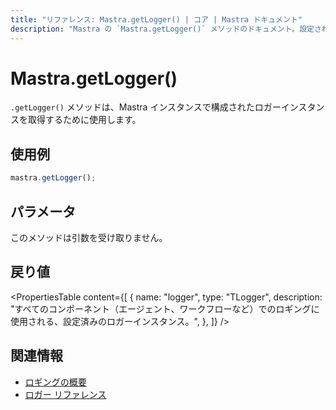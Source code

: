 ```yaml
---
title: "リファレンス: Mastra.getLogger() | コア | Mastra ドキュメント"
description: "Mastra の `Mastra.getLogger()` メソッドのドキュメント。設定されたロガーインスタンスを取得します。"
---
```


# Mastra.getLogger()

`.getLogger()` メソッドは、Mastra インスタンスで構成されたロガーインスタンスを取得するために使用します。

## 使用例

```typescript copy
mastra.getLogger();
```

## パラメータ

このメソッドは引数を受け取りません。

## 戻り値

<PropertiesTable
  content={[
    {
      name: "logger",
      type: "TLogger",
      description: "すべてのコンポーネント（エージェント、ワークフローなど）でのロギングに使用される、設定済みのロガーインスタンス。",
    },
  ]}
/>

## 関連情報

- [ロギングの概要](../../docs/observability/logging.mdx)
- [ロガー リファレンス](../../reference/observability/logger.mdx)